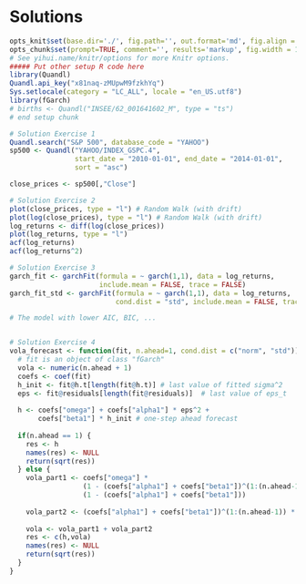 # Solutions

```r
opts_knit$set(base.dir='./', fig.path='', out.format='md', fig.align = "center")
opts_chunk$set(prompt=TRUE, comment='', results='markup', fig.width = 12, fig.height = 7, fig.align = "center")
# See yihui.name/knitr/options for more Knitr options.
##### Put other setup R code here
library(Quandl)
Quandl.api_key("x81naq-zMUpwM9fzkhYq")
Sys.setlocale(category = "LC_ALL", locale = "en_US.utf8")
library(fGarch)
# births <- Quandl("INSEE/62_001641602_M", type = "ts")
# end setup chunk
```

```r
# Solution Exercise 1
Quandl.search("S&P 500", database_code = "YAHOO")
sp500 <- Quandl("YAHOO/INDEX_GSPC.4",
                start_date = "2010-01-01", end_date = "2014-01-01",
                sort = "asc")

close_prices <- sp500[,"Close"]

# Solution Exercise 2
plot(close_prices, type = "l") # Random Walk (with drift)
plot(log(close_prices), type = "l") # Random Walk (with drift)
log_returns <- diff(log(close_prices))
plot(log_returns, type = "l")
acf(log_returns)
acf(log_returns^2)

# Solution Exercise 3
garch_fit <- garchFit(formula = ~ garch(1,1), data = log_returns,
                      include.mean = FALSE, trace = FALSE)
garch_fit_std <- garchFit(formula = ~ garch(1,1), data = log_returns,
                          cond.dist = "std", include.mean = FALSE, trace = FALSE)

# The model with lower AIC, BIC, ...


# Solution Exercise 4
vola_forecast <- function(fit, n.ahead=1, cond.dist = c("norm", "std")) {
  # fit is an object of class "fGarch"
  vola <- numeric(n.ahead + 1)
  coefs <- coef(fit)
  h_init <- fit@h.t[length(fit@h.t)] # last value of fitted sigma^2
  eps <- fit@residuals[length(fit@residuals)]  # last value of eps_t
  
  h <- coefs["omega"] + coefs["alpha1"] * eps^2 +
       coefs["beta1"] * h_init # one-step ahead forecast
  
  if(n.ahead == 1) {
    res <- h
    names(res) <- NULL
    return(sqrt(res))
  } else {
    vola_part1 <- coefs["omega"] *
                  (1 - (coefs["alpha1"] + coefs["beta1"])^(1:(n.ahead-1)))/
                  (1 - (coefs["alpha1"] + coefs["beta1"]))
    
    vola_part2 <- (coefs["alpha1"] + coefs["beta1"])^(1:(n.ahead-1)) * h
  
    vola <- vola_part1 + vola_part2
    res <- c(h,vola)
    names(res) <- NULL
    return(sqrt(res))
  }
}
```
